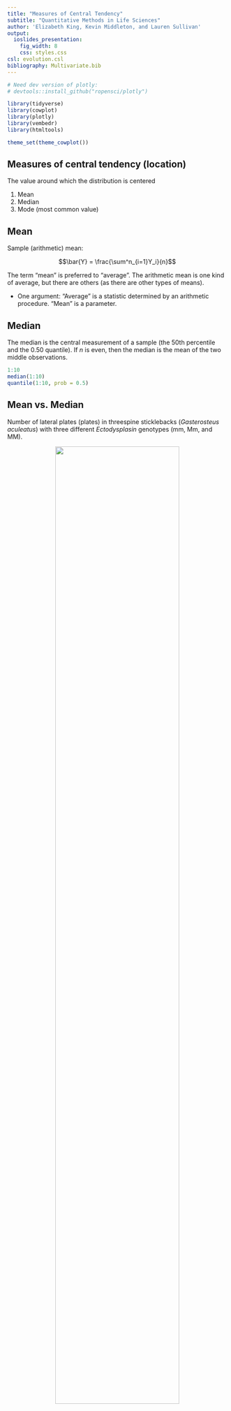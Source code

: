 ```yaml
---
title: "Measures of Central Tendency"
subtitle: "Quantitative Methods in Life Sciences"
author: 'Elizabeth King, Kevin Middleton, and Lauren Sullivan'
output:
  ioslides_presentation:
    fig_width: 8
    css: styles.css
csl: evolution.csl
bibliography: Multivariate.bib
---
```


<!--
Datasets
  Stickleback_Plates.csv
-->

```r
# Need dev version of plotly:
# devtools::install_github("ropensci/plotly")

library(tidyverse)
library(cowplot)
library(plotly)
library(vembedr)
library(htmltools)

theme_set(theme_cowplot())
```


## Measures of central tendency (location)

The value around which the distribution is centered

1. Mean 
1. Median
1. Mode (most common value)


## Mean

Sample (arithmetic) mean:

$$\bar{Y} = \frac{\sum^n_{i=1}Y_i}{n}$$

The term "mean" is preferred to "average". The arithmetic mean is one kind of average, but there are others (as there are other types of means).

- One argument: "Average" is a statistic determined by an arithmetic procedure. "Mean" is a parameter.


## Median

The median is the central measurement of a sample (the 50th percentile and the 0.50 quantile). If $n$ is even, then the median is the mean of the two middle observations.

```r
1:10
median(1:10)
quantile(1:10, prob = 0.5)
```


## Mean vs. Median

Number of lateral plates (plates) in threespine sticklebacks (*Gasterosteus aculeatus*) with three different *Ectodysplasin* genotypes (mm, Mm, and MM).

<center>
<img src="https://i.imgur.com/Xr68AKa.jpg" width="75%" />
</center>


## Mean vs. Median

```r
SticklebackPlates <- read_csv("../data/Stickleback_Plates.csv")
```

```r
glimpse(SticklebackPlates)
```


## Mean vs. Median

```r
ggplot(SticklebackPlates, aes(x = plates)) +
  geom_histogram(bins = 30) +
  facet_grid(genotype ~ .) +
  xlab("Number of Lateral Body Plates") +
  ylab("Count")
```


## Mean vs. Median

```r
SticklebackPlates %>% group_by(genotype) %>% 
  summarize(mean_plate = mean(plates),
            median_plate = median(plates),
            .groups = "drop")
```


## Mean is sensitive to extreme values

```r
M <- SticklebackPlates %>% 
  group_by(genotype) %>% 
  summarize(Mean = mean(plates),
            Median = median(plates),
            .groups = "drop") %>% 
  gather(Value, x, -genotype)

ggplot(SticklebackPlates, aes(x = plates, group = genotype)) +
  geom_histogram(bins = 30) +
  geom_vline(data = M, aes(xintercept = x, color = Value),
             size = 2) +
  scale_color_manual(values = c("red", "blue")) +
  facet_grid(genotype ~ .) +
  xlab("Number of Lateral Body Plates") +
  ylab("Count")
```


## When might you substitute the median for the mean? | (As a measure of central tendency)


## Why don't we always use the median?


## Frameworks for inference

1. Analytical
2. Maximum likelihood
3. Resampling
4. Bayesian


## [Flying snake](https://www.youtube.com/playlist?list=PL1qTT-Q9lkEaw8eiGJOKOQjcYPIYYfvkL)

```r
div(
  align = "center",
  embed_youtube("kwMWzlKnyiE?rel=0")
)
```


## [Flying snake](https://www.youtube.com/playlist?list=PL1qTT-Q9lkEaw8eiGJOKOQjcYPIYYfvkL)

```r
div(
  align = "center",
  embed_youtube("sYiHbQvJZi4?rel=0")
)
```


## Inferring a mean

Mean undulation rate for $n = 8$ [gliding snakes](http://www.flyingsnake.org/):

```r
undulation_rate <- c(0.9, 1.2, 1.2, 1.3, 1.4, 1.4, 1.6, 2.0)
```

<center>
<img src="http://www.lazerhorse.org/wp-content/uploads/2015/01/Flying-Snake-Chrysopelea.jpg" width="60%" />
</center>

What is the mean undulation rate for this sample of flying snakes?


## Undulation rate

```r
ggplot(tibble(undulation_rate), aes(undulation_rate)) +
  geom_histogram() +
  labs(x = "Undulation Rate (Hz)", y = "Count")
```


## Analytical inference of mean

Arithmetic mean:

$$\hat{Y} = \frac{\sum_{i=1}^{n}Y_i}{n}$$

$$mean~undulation~rate = \frac{\sum_{i=1}^{n}undulation~rate_i}{n}$$


## Analytical inference of mean

```r
sum(undulation_rate) / length(undulation_rate)
mean(undulation_rate)
```


## Maximum likelihood inference of mean

Use `dnorm()` to calculate the relative likelihood of an observed value $Y_i$ drawn from a normal distribution given a mean ($\mu$) and standard deviation ($\sigma$).

$$f\left(Y_i; \mu, \sigma\right) = \frac{1}{\sqrt{2\pi\sigma^{2}}} e^{\frac{-\left(Y_i-\mu\right)^{2}}{2\sigma^{2}}}$$


## Standard normal distribution

```r
dnorm(0, mean = 0, sd = 1)
```

```r
M <- tibble(x = seq(-3, 3, length = 100),
            y = dnorm(x))
ggplot(M, aes(x, y)) + geom_line() +
  labs(x = "Y", y = "Relative Likelihood")
```


## Calculating a likelihood

*Hypothesizing that the population mean is 0 and the standard deviation is 1*, what is the likelihood of the observed values?

1. This is a model.
2. Calculate the relative likelihood of each observation
3. Model likelihood is the product of the individual likelihoods
4. log-likelihood is more tractable, so calculate that


## Model Likelihood ($\mathcal{L}$)

For a set of observations ($Y_i$) and hypothesized parameters ($\Theta$; i.e., mean and standard deviation) the model likelihood is the product of the observations' individual likelihoods:

$$\mathcal{L}\left(\left\{ Y_{i}\right\} _{i=1}^{n};\Theta\right) = \prod_{i=1}^{n} Pr\left[Y_{i}; \Theta\right]$$

$$\log\left(\mathcal{L}\left(\left\{ Y_{i}\right\} _{i=1}^{n};\Theta\right)\right) = \sum_{i=1}^{n} \log\left(Pr\left[Y_{i};\Theta\right]\right)$$

## Calculating the log-likelihood for a single combination of $\mu$ and $\sigma$

*Hypothesizing that the population mean is 0 and the standard deviation is 1*, what is the likelihood of the observed values?

Likelihood for the first observation (`undulation_rate[1]`):

```r
undulation_rate[1]
dnorm(undulation_rate[1], mean = 0, sd = 1)
```


## Calculating the log-likelihood for a single combination of $\mu$ and $\sigma$

```r
ggplot(M, aes(x, y)) + geom_line() +
  labs(x = "Y", y = "Relative Likelihood") +
  geom_point(aes(x = undulation_rate[1],
                 y = dnorm(undulation_rate[1], mean = 0, sd = 1)),
             color = "red",
             size = 3) +
  geom_segment(aes(x = undulation_rate[1],
                   xend = undulation_rate[1],
                   y = 0,
                   yend = dnorm(undulation_rate[1],
                                mean = 0, sd = 1)),
               color = "red")
```

This is only the likelihood for *one* observation. We need the likelihoods for all `r length(undulation_rate)` undulation rates to get a model likelihood.


## Calculating the log-likelihood for a single combination of $\mu$ and $\sigma$

Vector of likelihoods for all values in `undulation_rate` given `mu = 0` and `sigma = 1`:

```r
(rel_liks <- dnorm(undulation_rate, mean = 0, sd = 1))
```


## Calculating the log-likelihood for a single combination of $\mu$ and $\sigma$

Model likelihood is the product of those likelihoods:

```r
(lik <- prod(rel_liks))
```


## Likelihood to log-likelihood

```r
log(lik)
```

Rather than logging the product, we can sum the log-likelihoods:

```r
sum(log(rel_liks))
```

For a model in which the mean is 0 and  standard deviation is 1, the model log-likelihood is `r round(log(lik), 2)`.


## Higher likelihood

Is there another combination of $\mu$ and $\sigma$ that gives a higher likelihood (= larger log-likelihood)?

Try $\mu = 1$ and $\sigma = 1$:

```r
sum(log(dnorm(undulation_rate, mean = 1, sd = 1)))
```

This is an improvement over $\mu = 0$ and $\sigma = 1$.


## Calculating the log-likelihood for a _range_ of $\mu$ and $\sigma$

Find the combination of $\mu$ and $\sigma$ that maximizes the log-likelihood of the model for the mean and standard deviation of undulation rates.

Ranges of possible values:

1. Mean ($\mu$): $-\infty < \mu < \infty$
2. Standard deviation ($\sigma$): $0 < \sigma < \infty$


## Grid approximation

For combinations of $\mu$ and $\sigma$, calculate the model likelihood. Pick the largest log-likelihood as the parameter estimates.

Set up the grid:

```r
n <- 100                           # How fine is the grid?
mu <- seq(0.1, 3, length = n)      # Vector of mu
sigma <- seq(0.1, 0.5, length = n) # Vector of sigma

grid_approx <- crossing(mu, sigma)
```

---

```r
grid_approx
```


## Grid approximation

```r
log_lik <- numeric(length = nrow(grid_approx))

for (ii in 1:nrow(grid_approx)) {
  log_lik[ii] <- 
    sum(dnorm(undulation_rate,
              mean = grid_approx$mu[ii],
              sd = grid_approx$sigma[ii],
              log = TRUE))
}
grid_approx$log_lik <- log_lik
```

- Iterate through the rows ($ii$) of `grid_approx`
- For each row, assign the model log-likelihood calculated for that `mu` and `sigma` to `log_lik`

---

```r
grid_approx
```

- For a 100 X 100 grid, there are 10,000 calculations.
- If there were 3 parameters, there would be 1,000,000.


## Visualizing the likelihood surface

```r
grid_approx <- do.call(data.frame,
                       lapply(grid_approx,
                              function(x) replace(x, is.infinite(x), NA)))

fig <- plot_ly() %>%
  add_markers(data = grid_approx,
              x = ~ mu,
              y = ~ sigma,
              z = ~ log_lik,
              color = ~ log_lik,
              size = 1,
              showlegend = FALSE) %>%
  add_markers(data = grid_approx[which.max(grid_approx$log_lik), ],
              x = ~ mu,
              y = ~ sigma,
              z = ~ log_lik,
              size = 2,
              showlegend = FALSE) %>% 
  hide_colorbar() %>%
  layout(scene = list(xaxis = list(title = 'Mu'),
                      yaxis = list(title = 'Sigma'),
                      zaxis = list(title = 'log-Likelihood')))

fig
```


## Grid approximation

On this grid, the maximum likelihood estimates of $\mu$ and $\sigma$ are:

```r
grid_approx[which.max(grid_approx$log_lik), ]
```

The analytical estimates are:

```r
mean(undulation_rate)
sd(undulation_rate)
```


## Maximum likelihood via optimization

*Search* for the most likely values of $\mu$ and $\sigma$ across all possible values.

```r
fig
```


## Maximum likelihood via optimization

Define a function that takes a vector of values to optimize `x` ($\mu$ and $\sigma$) as well as a set of data `Y` and returns the log-likelihood:

```r
log_lik <- function(x, Y){
  liks <- dnorm(Y, mean = x[1], sd = x[2], log = TRUE)
  return(sum(liks))
}
```

We can now simultaneously optimize $\mu$ and $\sigma$, maximizing the log-likelihood.


## Maximum likelihood via optimization

`reltol` says to stop when the improvement is $<10^{-100}$.

```r
optim(c(0.1, 0.1), # Start at 0.1, 0.1
      log_lik,
      Y = undulation_rate,
      control = list(fnscale = -1,
                     reltol = 10^-100))
```


## Maximum likelihood via optimization

`glm()` fits generalized linear modules via optimization:

```r
fm <- glm(undulation_rate ~ 1) # Estimate a mean only
coef(fm)
logLik(fm)
```

**For a small enough tolerance, the maximum likelihood estimate equals the analytical estimate.**


